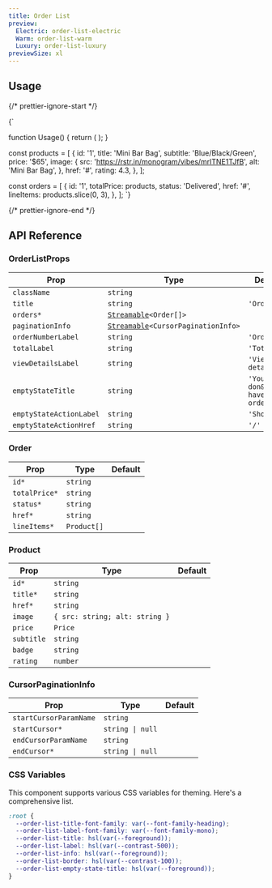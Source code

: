 ```yaml
---
title: Order List
preview:
  Electric: order-list-electric
  Warm: order-list-warm
  Luxury: order-list-luxury
previewSize: xl
---
```


## Usage

{/* prettier-ignore-start */}

<CodeBlock lang="ts">{`

function Usage() {
    return (
        <OrderList orders={orders} />
    );
}

const products = [
    {
      id: '1',
      title: 'Mini Bar Bag',
      subtitle: 'Blue/Black/Green',
      price: '$65',
      image: {
        src: 'https://rstr.in/monogram/vibes/mrlTNE1TJfB',
        alt: 'Mini Bar Bag',
      },
      href: '#',
      rating: 4.3,
    },
];

const orders = [
    {
      id: '1',
      totalPrice: products,
      status: 'Delivered',
      href: '#',
      lineItems: products.slice(0, 3),
    },
];
`}
</CodeBlock>

{/* prettier-ignore-end */}

## API Reference

### OrderListProps

| Prop                    | Type                                                                                                        | Default                            |
| ----------------------- | ----------------------------------------------------------------------------------------------------------- | ---------------------------------- |
| `className`             | `string`                                                                                                    |                                    |
| `title`                 | `string`                                                                                                    | `'Orders'`                         |
| `orders*`               | [`Streamable`](/docs/soul/streamable)`<Order[]>` <Tooltip content="See Order below"/>                       |                                    |
| `paginationInfo`        | [`Streamable`](/docs/soul/streamable)`<CursorPaginationInfo>` <Tooltip content="See CursorPaginationInfo"/> |                                    |
| `orderNumberLabel`      | `string`                                                                                                    | `'Order #'`                        |
| `totalLabel`            | `string`                                                                                                    | `'Total'`                          |
| `viewDetailsLabel`      | `string`                                                                                                    | `'View details'`                   |
| `emptyStateTitle`       | `string`                                                                                                    | `'You don&apos;t have any orders'` |
| `emptyStateActionLabel` | `string`                                                                                                    | `'Shop now'`                       |
| `emptyStateActionHref`  | `string`                                                                                                    | `'/'`                              |

### Order

| Prop          | Type                                               | Default |
| ------------- | -------------------------------------------------- | ------- |
| `id*`         | `string`                                           |         |
| `totalPrice*` | `string`                                           |         |
| `status*`     | `string`                                           |         |
| `href*`       | `string`                                           |         |
| `lineItems*`  | `Product[]` <Tooltip content="See Product below"/> |         |

### Product

| Prop       | Type                           | Default |
| ---------- | ------------------------------ | ------- |
| `id*`      | `string`                       |         |
| `title*`   | `string`                       |         |
| `href*`    | `string`                       |         |
| `image`    | `{ src: string; alt: string }` |         |
| `price`    | `Price`                        |         |
| `subtitle` | `string`                       |         |
| `badge`    | `string`                       |         |
| `rating`   | `number`                       |         |

### CursorPaginationInfo

| Prop                   | Type             | Default |
| ---------------------- | ---------------- | ------- |
| `startCursorParamName` | `string`         |         |
| `startCursor*`         | `string \| null` |         |
| `endCursorParamName`   | `string`         |         |
| `endCursor*`           | `string \| null` |         |

### CSS Variables

This component supports various CSS variables for theming. Here's a comprehensive list.

```css
:root {
  --order-list-title-font-family: var(--font-family-heading);
  --order-list-label-font-family: var(--font-family-mono);
  --order-list-title: hsl(var(--foreground));
  --order-list-label: hsl(var(--contrast-500));
  --order-list-info: hsl(var(--foreground));
  --order-list-border: hsl(var(--contrast-100));
  --order-list-empty-state-title: hsl(var(--foreground));
}
```
